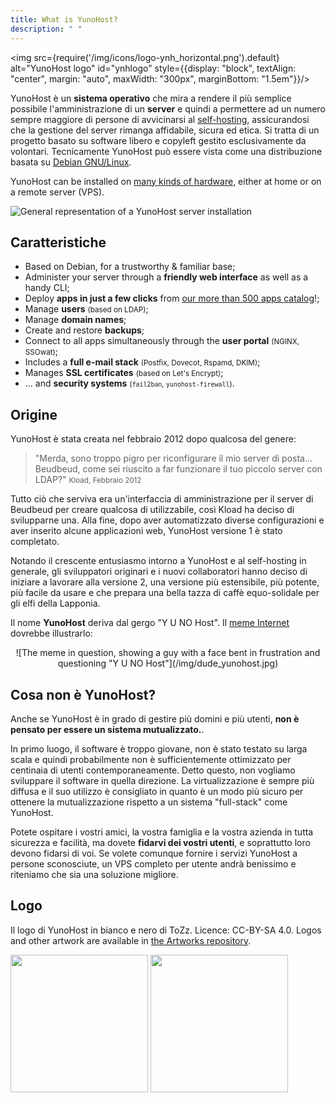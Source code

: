 ```yaml
---
title: What is YunoHost?
description: " "
---
```


<img src={require('/img/icons/logo-ynh_horizontal.png').default} alt="YunoHost logo" id="ynhlogo" style={{display: "block", textAlign: "center", margin: "auto", maxWidth: "300px", marginBottom: "1.5em"}}/>

YunoHost è un **sistema operativo** che mira a rendere il più semplice possibile l'amministrazione di un **server**  e quindi a permettere ad un numero sempre maggiore di persone di avvicinarsi al [self-hosting](/admin/self_hosting), assicurandosi che la gestione del server rimanga affidabile, sicura ed etica. Si tratta di un progetto basato su software libero e copyleft gestito esclusivamente da volontari. Tecnicamente YunoHost può essere vista come una distribuzione basata su [Debian GNU/Linux](https://debian.org).

YunoHost can be installed on [many kinds of hardware](/admin/get_started/install_on), either at home or on a remote server (VPS).

![General representation of a YunoHost server installation](/img/internet_topologies_with_ynh.png?resize=600)

## Caratteristiche

- <SmallInline url='/img/icons/logo-debian.png' alt="debian logo"/> Based on Debian, for a trustworthy & familiar base;
- <SmallInline url='/img/icons/icon-tools.png' alt="tools logo"/> Administer your server through a **friendly web interface** as well as a handy CLI;
- <SmallInline url='/img/icons/icon-package.png' alt="package logo"/> Deploy **apps in just a few clicks** from [our more than 500 apps catalog](https://apps.yunohost.org)!;
- <SmallInline url='/img/icons/icon-users.png' alt="users logo"/> Manage **users** <small>(based on LDAP)</small>;
- <SmallInline url='/img/icons/icon-globe.png' alt="globe logo"/> Manage **domain names**;
- <SmallInline url='/img/icons/icon-medic.png' alt="medic logo"/> Create and restore **backups**;
- <SmallInline url='/img/icons/icon-door.png' alt="door logo"/> Connect to all apps simultaneously through the **user portal** <small>(NGINX, SSOwat)</small>;
- <SmallInline url='/img/icons/icon-mail.png' alt="mail logo"/> Includes a **full e-mail stack** <small>(Postfix, Dovecot, Rspamd, DKIM)</small>;
- <SmallInline url='/img/icons/icon-lock.png' alt="lock logo"/> Manages **SSL certificates** <small>(based on Let's Encrypt)</small>;
- <SmallInline url='/img/icons/icon-shield.png' alt="shield logo"/>... and **security systems** <small>(`fail2ban`, `yunohost-firewall`)</small>.

## Origine

YunoHost è stata creata nel febbraio 2012 dopo qualcosa del genere:

> "Merda, sono troppo pigro per riconfigurare il mio server di posta... Beudbeud, come sei riuscito a far funzionare il tuo piccolo server con LDAP?"
> <small>Kload, Febbraio 2012</small>

Tutto ciò che serviva era un'interfaccia di amministrazione per il server di Beudbeud per creare qualcosa di utilizzabile, così Kload ha deciso di svilupparne una. Alla fine, dopo aver automatizzato diverse configurazioni e aver inserito alcune applicazioni web, YunoHost versione 1 è stato completato.

Notando il crescente entusiasmo intorno a YunoHost e al self-hosting in generale, gli sviluppatori originari e i nuovi collaboratori hanno deciso di iniziare a lavorare alla versione 2, una versione più estensibile, più potente, più facile da usare e che prepara una bella tazza di caffè equo-solidale per gli elfi della Lapponia.

Il nome **YunoHost** deriva dal gergo "Y U NO Host". Il [meme Internet](https://en.wikipedia.org/wiki/Internet_meme) dovrebbe illustrarlo:

<center>
![The meme in question, showing a guy with a face bent in frustration and questioning "Y U NO Host"](/img/dude_yunohost.jpg)
</center>

## Cosa non è YunoHost?

Anche se YunoHost è in grado di gestire più domini e più utenti, **non è pensato per essere un sistema mutualizzato.**.

In primo luogo, il software è troppo giovane, non è stato testato su larga scala e quindi probabilmente non è sufficientemente ottimizzato per centinaia di utenti contemporaneamente. Detto questo, non vogliamo sviluppare il software in quella direzione. La virtualizzazione è sempre più diffusa e il suo utilizzo è consigliato in quanto è un modo più sicuro per ottenere la mutualizzazione rispetto a un sistema "full-stack" come YunoHost.

Potete ospitare i vostri amici, la vostra famiglia e la vostra azienda in tutta sicurezza e facilità, ma dovete **fidarvi dei vostri utenti**, e soprattutto loro devono fidarsi di voi. Se volete comunque fornire i servizi YunoHost a persone sconosciute, un VPS completo per utente andrà benissimo e riteniamo che sia una soluzione migliore.

## Logo

Il logo di YunoHost in bianco e nero di ToZz. Licence: CC-BY-SA 4.0. Logos and other artwork are available in [the Artworks repository](https://github.com/YunoHost/yunohost-artwork).

<img src="https://raw.githubusercontent.com/YunoHost/yunohost-artwork/refs/heads/main/logos/png/yunohost-logo_black.png" width="220" id="darklogo"/>
<img src="https://raw.githubusercontent.com/YunoHost/yunohost-artwork/refs/heads/main/logos/png/yunohost-logo_white.png" width="220" id="whitelogo"/>

